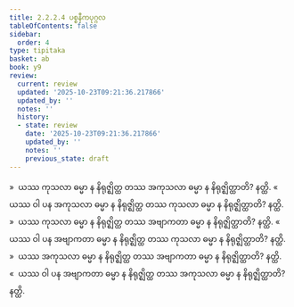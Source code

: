 ```yaml
---
title: 2.2.2.4 ပစ္စနီကပုဂ္ဂလ
tableOfContents: false
sidebar:
  order: 4
type: tipitaka
basket: ab
book: y9
review:
  current: review
  updated: '2025-10-23T09:21:36.217866'
  updated_by: ''
  notes: ''
  history:
  - state: review
    date: '2025-10-23T09:21:36.217866'
    updated_by: ''
    notes: ''
    previous_state: draft
---
```



<ReviewStatus review={frontmatter.review} showDetails={true} />

<HypothesisAnnotation frontmatter={frontmatter} />

<DynamicBreadcrumb />

<Division number="117" book="y9" e="ch" v="35" p="36">

<Paragraph number="520" book="y9">
»  ယဿ ကုသလာ ဓမ္မာ န နိရုဇ္ဈိတ္ထ တဿ အကုသလာ ဓမ္မာ န နိရုဇ္ဈိတ္ထာတိ? နတ္ထိ.
</Paragraph>

<Paragraph number="521" book="y9">
«  ယဿ ဝါ ပန အကုသလာ ဓမ္မာ န နိရုဇ္ဈိတ္ထ တဿ ကုသလာ ဓမ္မာ န နိရုဇ္ဈိတ္ထာတိ? နတ္ထိ.
</Paragraph>

<Paragraph number="522" book="y9">
»  ယဿ ကုသလာ ဓမ္မာ န နိရုဇ္ဈိတ္ထ တဿ အဗျာကတာ ဓမ္မာ န နိရုဇ္ဈိတ္ထာတိ? နတ္ထိ.
</Paragraph>

<Paragraph number="523" book="y9">
«  ယဿ ဝါ ပန အဗျာကတာ ဓမ္မာ န နိရုဇ္ဈိတ္ထ တဿ ကုသလာ ဓမ္မာ န နိရုဇ္ဈိတ္ထာတိ? နတ္ထိ.
</Paragraph>

</Division>
<Division number="118" book="y9" e="ch" v="35" p="36">

<Paragraph number="524" book="y9">
»  ယဿ အကုသလာ ဓမ္မာ န နိရုဇ္ဈိတ္ထ တဿ အဗျာကတာ ဓမ္မာ န နိရုဇ္ဈိတ္ထာတိ? နတ္ထိ.
</Paragraph>

<Paragraph number="525" book="y9">
«  ယဿ ဝါ ပန အဗျာကတာ ဓမ္မာ န နိရုဇ္ဈိတ္ထ တဿ အကုသလာ ဓမ္မာ န နိရုဇ္ဈိတ္ထာတိ? နတ္ထိ.
</Paragraph>
</Division>